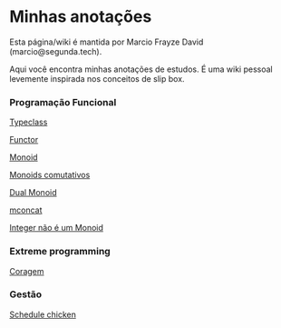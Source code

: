 = Minhas anotações =

Esta página/wiki é mantida por Marcio Frayze David (marcio@segunda.tech).

Aqui você encontra minhas anotações de estudos. É uma wiki pessoal levemente inspirada nos conceitos de slip box.

=== Programação Funcional ===

[[Typeclass]]

[[Functor]]

[[Monoid]]

[[Monoids comutativos]]

[[Dual Monoid]]

[[mconcat]]

[[Integer não é um Monoid]]

=== Extreme programming ===

[[Coragem]]

=== Gestão ===

[[Schedule chicken]]

